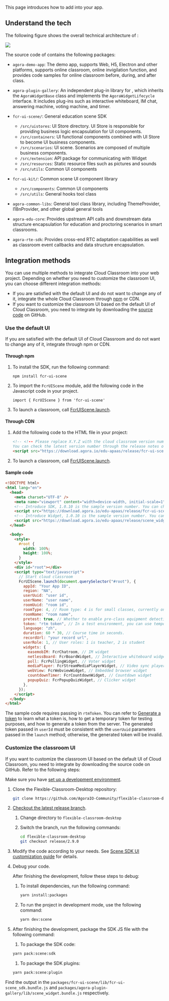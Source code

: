 <PlatformWrapper platform="web">

This page introduces how to add <Vg k="FC"/> into your app.

## Understand the tech

The following figure shows the overall technical architecture of <Vg k="FC"/>:

![](https://web-cdn.agora.io/docs-files/1653557375318)

The source code of <Vg k="FC"/> contains the following packages:

- `agora-demo-app`: The <Vg k="ACS"/> demo app, supports Web, H5, Electron and other platforms, supports online classroom, online invigilation function, and provides code samples for online classroom before, during, and after class.

- `agora-plugin-gallery`: An independent plug-in library for <Vg k="ACS"/>, which inherits the `AgoraWidgetBase` class and implements the `AgoraWidgetLifecycle` interface. It includes plug-ins such as interactive whiteboard, IM chat, answering machine, voting machine, and timer.

- `fcr-ui-scene/`: General education scene SDK
    - `/src/uistores`: UI Store directory. UI Store is responsible for providing business logic encapsulation for UI components.
    - `/src/containers`: UI functional components combined with UI Store to become UI business components.
    - `/src/scenarios`: UI scene. Scenarios are composed of multiple business components.
    - `/src/extension`: API package for communicating with Widget
    - `/src/resources`: Static resource files such as pictures and sounds
    - `/src/utils`: Common UI components

- `fcr-ui-kit/`: Common scene UI component library
    - `/src/components`: Common UI components
    - `/src/utils`: General hooks tool class

- `agora-common-libs`: General tool class library, including ThemeProvider, I18nProvider, and other global general tools

- `agora-edu-core`: Provides upstream API calls and downstream data structure encapsulation for education and proctoring scenarios in smart classrooms.

- `agora-rte-sdk`: Provides cross-end RTC adaptation capabilities as well as classroom event callbacks and data structure encapsulation.

## Integration methods

You can use multiple methods to integrate Cloud Classroom into your web project. Depending on whether you need to customize the classroom UI, you can choose different integration methods:

- If you are satisfied with the default UI and do not want to change any of it, integrate the whole Cloud Classroom through [npm](https://www.npmjs.com/package/agora-classroom-sdk) or CDN.
- If you want to customize the classroom UI based on the default UI of Cloud Classroom, you need to integrate by downloading the [source code](https://github.com/AgoraIO-Community/flexible-classroom-desktop) on GitHub.

### Use the default UI

If you are satisfied with the default UI of Cloud Classroom and do not want to change any of it, integrate through npm or CDN.

#### Through npm

1. To install the SDK, run the following command:

    ```
    npm install fcr-ui-scene
    ```

2. To import the `FcrUIScene` module, add the following code in the Javascript code in your project.

    ```
    import { FcrUIScene } from 'fcr-ui-scene'
    ```

3. To launch a classroom, call [FcrUIScene.launch](../../client-api/ui-scene#launch).

#### Through CDN

1. Add the following code to the HTML file in your project:

    ```html
    <!-- <!-- Please replace X.Y.Z with the cloud classroom version number, such as 1.0.10.
    You can check the latest version number through the release notes or GitHub repository branch. -->
    <script src="https://download.agora.io/edu-apaas/release/fcr-ui-scene_sdk@X.Y.Z.bundle.js"></script>
    ```

2. To launch a classroom, call [FcrUIScene.launch](../../client-api/ui-scene#launch).

#### Sample code

```html
<!DOCTYPE html>
<html lang="en">
  <head>
    <meta charset="UTF-8" />
    <meta name="viewport" content="width=device-width, initial-scale=1" />
    <!-- Introduce SDK, 1.0.10 is the sample version number. You can check the latest version number through the release notes or GitHub repository branch. -->
    <script src="https://download.agora.io/edu-apaas/release/fcr-ui-scene_sdk@1.0.10.bundle.js"></script>
    <!-- Introduce Widget, 1.0.10 is the sample version number. You can check the latest version number through the release notes or GitHub warehouse branch -->
    <script src="https://download.agora.io/edu-apaas/release/scene_widget@1.0.10.bundle.js"></script>
  </head>

  <body>
    <style>
      #root {
        width: 100%;
        height: 100%;
      }
    </style>
    <div id="root"></div>
    <script type="text/javascript">
      // Start cloud classroom
      FcrUIScene.launch(document.querySelector("#root"), {
        appId: "Your App ID",
        region: "NA",
        userUuid: "user id",
        userName: "user name",
        roomUuid: "room id",
        roomType: 4, // Room type: 4 is for small classes, currently only small classes are supported.
        roomName: "room name",
        pretest: true, // Whether to enable pre-class equipment detection
        token: "rtm token", // In a test environment, you can use temporary RTM Token; in a production or security environment, it is strongly recommended that you use a server-generated RTM Token.
        language: "zh",
        duration: 60 * 30, // Course time in seconds.
        recordUrl: "your record url",
        userRole: 1, // User roles: 1 is teacher, 2 is student
        widgets: {
          easemobIM: FcrChatroom, // IM widget
          netlessBoard: FcrBoardWidget, // Interactive whiteboard widget
          poll: FcrPollingWidget, // Voter widget
          mediaPlayer: FcrStreamMediaPlayerWidget, // Video sync player widget
          webView: FcrWebviewWidget, // Embedded browser widget
          countdownTimer: FcrCountdownWidget, // Countdown widget
          popupQuiz: FcrPopupQuizWidget, // Clicker widget
        },
      });
    </script>
  </body>
</html>
```

The sample code requires passing in `rtmToken`. You can refer to [Generate a <Vg k="MESS" /> token](../get-started/manage-agora-account#generate-an-rtm-token) to learn what a <Vg k="MESS" /> token is, how to get a temporary <Vg k="MESS" /> token for testing purposes, and how to generate a <Vg k="MESS" /> token from the server. The generated token passed in `userId` must be consistent with the `userUuid` parameters passed in the `launch` method; otherwise, the generated token will be invalid.

### Customize the classroom UI

If you want to customize the classroom UI based on the default UI of Cloud Classroom, you need to integrate  by downloading the source code on GitHub. Refer to the following steps:

<div class="alert info">Make sure you have <a href="../get-started">set up a development environment</a>.</div>

1. Clone the Flexible-Classroom-Desktop repository:

   ```bash
   git clone https://github.com/AgoraIO-Community/flexible-classroom-desktop.git
   ```

1. [Checkout the latest release branch](https://github.com/AgoraIO-Community/flexible-classroom-desktop/tree/release/2.9.0).

    1. Change directory to `flexible-classroom-desktop`

    1. Switch the branch, run the following commands:

        ```bash
        cd flexible-classroom-desktop
        git checkout release/2.9.0
        ```

1. Modify the code according to your needs. See [Scene SDK UI customization guide](../customize-ui-scene-sdk) for details.
1. Debug your code.

    After finishing the development, follow these steps to debug:

    1. To install dependencies, run the following command:

        ```bash
        yarn install:packages
        ```

    1. To run the project in development mode, use the following command:

        ```bash
        yarn dev:scene
        ```

1. After finishing the development, package the SDK JS file with the following command:

    1. To package the SDK code:

    ```bash
    yarn pack:scene:sdk
    ```

    1. To package the SDK plugins:

    ```bash
    yarn pack:scene:plugin
    ```

<div class="alert info">Find the output in the <code>packages/fcr-ui-scene/lib/fcr-ui-scene_sdk.bundle.js</code> and <code>packages/agora-plugin-gallery/lib/scene_widget.bundle.js</code> respectively.</div>


</PlatformWrapper>